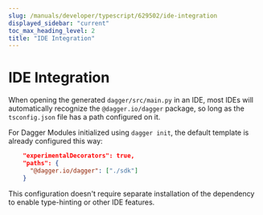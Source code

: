 ```yaml
---
slug: /manuals/developer/typescript/629502/ide-integration
displayed_sidebar: "current"
toc_max_heading_level: 2
title: "IDE Integration"
---
```



# IDE Integration


When opening the generated `dagger/src/main.py` in an IDE, most IDEs will automatically recognize the `@dagger.io/dagger` package, so long as the `tsconfig.json` file has a path configured on it.

For Dagger Modules initialized using `dagger init`, the default template is already configured this way:

```json
    "experimentalDecorators": true,
    "paths": {
      "@dagger.io/dagger": ["./sdk"]
    }
```

This configuration doesn't require separate installation of the dependency to enable type-hinting or other IDE features.
